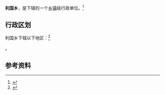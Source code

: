 {{中国乡级行政区|37/16/24/204/000|位置图文件名=liguo Township in Zhanhua District.png|位置图描述={{PAGENAME}}在沾化区的位置}}

'''利国乡'''，是{{PRC admin/fullname|37/16/24/204/000|3}}下辖的一个[[乡镇|乡镇]]级行政单位。<ref>{{PRC admin/ref sgc|{{PRC admin/parent|37/16/24/204/000}}}}</ref>

== 行政区划 ==

利国乡下辖以下地区：<ref>{{PRC admin/ref sgc|37/16/24/204/000}}</ref>

{{PRC admin/children|37/16/24/204/000}}。

== 参考资料 ==

{{reflist}}

{{行政区划小作品}}
{{PRC admin/navcat|37/16/24/204/000}}